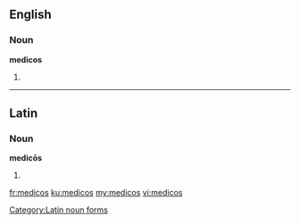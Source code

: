 ==English==

===Noun===
'''medicos'''

# {{plural of|[[medico]]}}

----

==Latin==

===Noun===
'''medicōs''' {{m}}

# {{inflection of|medicus||acc|p|lang=la}}

[[Category:Latin noun forms]]

[[fr:medicos]]
[[ku:medicos]]
[[my:medicos]]
[[vi:medicos]]